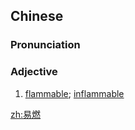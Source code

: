 ==Chinese==
{{zh-forms}}

===Pronunciation===
{{zh-pron
|m=yìrán
|cat=a
}}

===Adjective===
{{zh-adj}}

# [[flammable]]; [[inflammable]]

[[zh:易燃]]